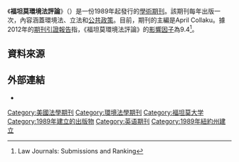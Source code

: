 {{Infobox journal
| title = 福坦莫環境法評論<br/>Fordham Environmental Law Review
| cover = 
| editor = April Collaku
| discipline = 環境法律
| language     = [[英文|英文]]
| former_names = 
| abbreviation = Fordham Environ. Law Rev.
| publisher = [[福坦莫大學|福坦莫大學]]
| country = 美國
| frequency = 季刊
| history = 1989年至今
| openaccess = 
| license = 
| impact = 
| impact-year = 
| website = http://www.fordhamelr.org/
| link1 = 
| link1-name = 
| link2 = 
| link2-name = 
| ISSN = 1559-4785
| eISSN =
| CODEN =
| JSTOR = 
| LCCN = 2004250079
| OCLC = 819172252
}}

《'''福坦莫環境法評論'''》（{{lang|en|Fordham Environmental Law Review}}）是一份1989年起發行的[[學術期刊|學術期刊]]。該期刊每年出版一次，內容涵蓋環境法、立法和[[公共政策|公共政策]]。目前，期刊的主編是April Collaku。據2012年的[[期刊引證報告|期刊引證報告]]指，《福坦莫環境法評論》的[[影響因子|影響因子]]為9.4<ref>Law Journals: Submissions and Ranking</ref>。


== 資料來源 ==
{{reflist}}

== 外部連結 ==
* {{Official|1=http://www.fordhamelr.org/}}

[[Category:美國法學期刊|Category:美國法學期刊]]
[[Category:環境法學期刊|Category:環境法學期刊]]
[[Category:福坦莫大学|Category:福坦莫大学]]
[[Category:1989年建立的出版物|Category:1989年建立的出版物]]
[[Category:英语期刊|Category:英语期刊]]
[[Category:1989年紐約州建立|Category:1989年紐約州建立]]